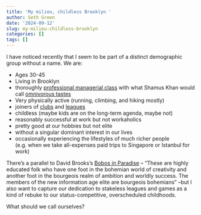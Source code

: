 ```yaml
---
title: 'My milieu, childless Brooklyn '
author: Seth Green
date: '2024-09-12'
slug: my-milieu-childless-brooklyn
categories: []
tags: []
---
```


I have noticed recently that I seem to be part of a distinct demographic group without a name. We are:

* Ages 30-45 
* Living in Brooklyn
* thoroughly [professional managerial class](https://thebellows.org/the-double-horseshoe-theory-of-class-politics-the-bellows-2/) with what Shamus Khan would call [omnivorous tastes](https://c-j-l-c.org/portfolio/omnivores-and-inequality-2/)
* Very physically active (running, climbing, and hiking mostly)
* joiners of [clubs](https://www.nytimes.com/2023/09/24/style/new-york-city-running-clubs.html) and [leagues](https://www.nytimes.com/2022/04/15/nyregion/ny-games.html)
* childless (maybe kids are on the long-term agenda, maybe not)
* reasonably successful at work but not workaholics
* pretty good at our hobbies but not elite
* without a singular dominant interest in our lives
* occasionally experiencing the lifestyles of much richer people (e.g. when we take all-expenses paid trips to Singapore or Istanbul for work)

There's a parallel to David Brooks's [Bobos in Paradise](https://archive.nytimes.com/www.nytimes.com/books/first/b/brooks-bobos.html) -- "These are highly educated folk who have one foot in the bohemian world of creativity and another foot in the bourgeois realm of ambition and worldly success. The members of the new information age elite are bourgeois bohemians" --but I also want to capture our dedication to stakeless leagues and games as a kind of rebuke to our status-competitive, overscheduled childhoods.  

What should we call ourselves? 